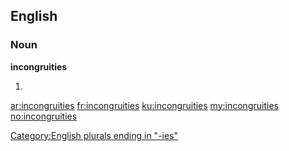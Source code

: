 ==English==

===Noun===
'''incongruities'''

# {{plural of|[[incongruity]]}}

[[Category:English plurals ending in "-ies"]]

[[ar:incongruities]]
[[fr:incongruities]]
[[ku:incongruities]]
[[my:incongruities]]
[[no:incongruities]]